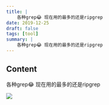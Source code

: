 ```yaml
---
title: |
    各种grep😂 现在用的最多的还是ripgrep
date: 2019-12-25
draft: false
tags: [tool]
summary: |
    各种grep😂 现在用的最多的还是ripgrep
---
```


## Content

各种grep😂 现在用的最多的还是ripgrep

![](/static/gotoshare/files/2019-12-25_330_6057830240778037831.png)
